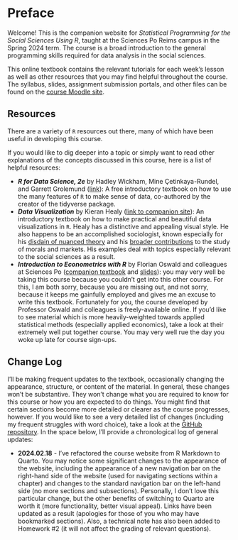 # Preface {.unnumbered}

Welcome! This is the companion website for *Statistical Programming for the Social Sciences Using R*, taught at the Sciences Po Reims campus in the Spring 2024 term. The course is a broad introduction to the general programming skills required for data analysis in the social sciences.

This online textbook contains the relevant tutorials for each week's lesson as well as other resources that you may find helpful throughout the course. The syllabus, slides, assignment submission portals, and other files can be found on the [course Moodle site](https://moodle.sciences-po.fr/course/view.php?id=40782).

## Resources {.unnumbered}

There are a variety of `R` resources out there, many of which have been useful in developing this course.

If you would like to dig deeper into a topic or simply want to read other explanations of the concepts discussed in this course, here is a list of helpful resources:

-   ***R for Data Science, 2e*** by Hadley Wickham, Mine Çetinkaya-Rundel, and Garrett Grolemund ([link](https://r4ds.hadley.nz/)): A free introductory textbook on how to use the many features of `R` to make sense of data, co-authored by the creator of the tidyverse package.
-   ***Data Visualization*** by Kieran Healy ([link to companion site](https://socviz.co/)): An introductory textbook on how to make practical and beautiful data visualizations in `R`. Healy has a distinctive and appealing visual style. He also happens to be an accomplished sociologist, known especially for his [disdain of nuanced theory](https://kieranhealy.org/files/papers/fuck-nuance.pdf) and his [broader contributions](https://kieranhealy.org/publications/) to the study of morals and markets. His examples deal with topics especially relevant to the social sciences as a result.
-   ***Introduction to Econometrics with R*** by Florian Oswald and colleagues at Sciences Po ([companion textbook](https://scpoecon.github.io/ScPoEconometrics/index.html) and [slides](https://github.com/ScPoEcon/ScPoEconometrics-Slides)): you may very well be taking this course because you couldn't get into this other course. For this, I am both sorry, because you are missing out, and not sorry, because it keeps me gainfully employed and gives me an excuse to write this textbook. Fortunately for you, the course developed by Professor Oswald and colleagues is freely-available online. If you'd like to see material which is more heavily-weighted towards applied statistical methods (especially applied economics), take a look at their extremely well put together course. You may very well rue the day you woke up late for course sign-ups.

## Change Log {.unnumbered}

I'll be making frequent updates to the textbook, occasionally changing the appearance, structure, or content of the material. In general, these changes won't be substantive. They won't change what you are required to know for this course or how you are expected to do things. You might find that certain sections become more detailed or clearer as the course progresses, however. If you would like to see a very detailed list of changes (including my frequent struggles with word choice), take a look at the [GitHub repository](https://github.com/wstubenbord/ScPoSPSSUR). In the space below, I'll provide a chronological log of general updates:

-   **2024.02.18** - I've refactored the course website from R Markdown to Quarto. You may notice some significant changes to the appearance of the website, including the appearance of a new navigation bar on the right-hand side of the website (used for navigating sections within a chapter) and changes to the standard navigation bar on the left-hand side (no more sections and subsections). Personally, I don't love this particular change, but the other benefits of switching to Quarto are worth it (more functionality, better visual appeal). Links have been updated as a result (apologies for those of you who may have bookmarked sections). Also, a technical note has also been added to Homework #2 (it will not affect the grading of relevant questions).
